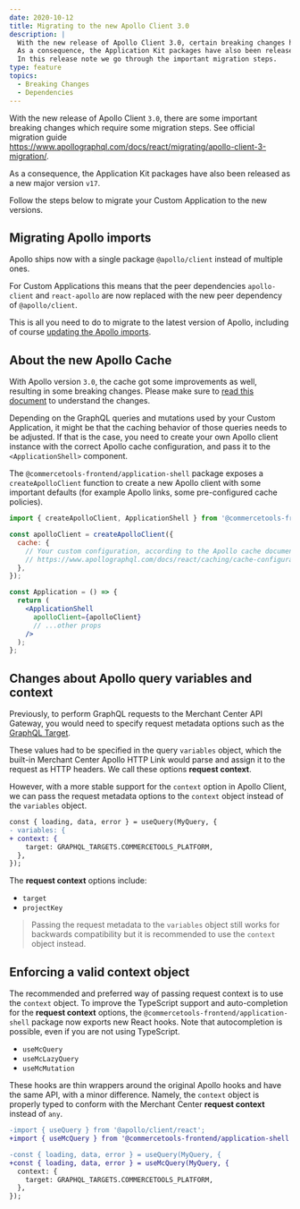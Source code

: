 ```yaml
---
date: 2020-10-12
title: Migrating to the new Apollo Client 3.0
description: |
  With the new release of Apollo Client 3.0, certain breaking changes have been introduced which require some migration steps.\
  As a consequence, the Application Kit packages have also been released as a new major version v17.\
  In this release note we go through the important migration steps.
type: feature
topics:
  - Breaking Changes
  - Dependencies
---
```


With the new release of Apollo Client `3.0`, there are some important breaking changes which require some migration steps. See official migration guide https://www.apollographql.com/docs/react/migrating/apollo-client-3-migration/.

As a consequence, the Application Kit packages have also been released as a new major version `v17`.

Follow the steps below to migrate your Custom Application to the new versions.

<!--more-->

## Migrating Apollo imports

Apollo ships now with a single package `@apollo/client` instead of multiple ones.

For Custom Applications this means that the peer dependencies `apollo-client` and `react-apollo` are now replaced with the new peer dependency of `@apollo/client`.

This is all you need to do to migrate to the latest version of Apollo, including of course [updating the Apollo imports](https://www.apollographql.com/docs/react/migrating/apollo-client-3-migration/#updating-imports).

## About the new Apollo Cache

With Apollo version `3.0`, the cache got some improvements as well, resulting in some breaking changes. Please make sure to [read this document](https://www.apollographql.com/docs/react/migrating/apollo-client-3-migration/#cache-improvements) to understand the changes.

Depending on the GraphQL queries and mutations used by your Custom Application, it might be that the caching behavior of those queries needs to be adjusted. If that is the case, you need to create your own Apollo client instance with the correct Apollo cache configuration, and pass it to the `<ApplicationShell>` component.

The `@commercetools-frontend/application-shell` package exposes a `createApolloClient` function to create a new Apollo client with some important defaults (for example Apollo links, some pre-configured cache policies).

```jsx
import { createApolloClient, ApplicationShell } from '@commercetools-frontend/application-shell';

const apolloClient = createApolloClient({
  cache: {
    // Your custom configuration, according to the Apollo cache documentation.
    // https://www.apollographql.com/docs/react/caching/cache-configuration/
  },
});

const Application = () => {
  return (
    <ApplicationShell
      apolloClient={apolloClient}
      // ...other props
    />
  );
};
```

## Changes about Apollo query variables and context

Previously, to perform GraphQL requests to the Merchant Center API Gateway, you would need to specify request metadata options such as the [GraphQL Target](https://docs.commercetools.com/custom-applications/main-concepts/graphql#request-format).

These values had to be specified in the query `variables` object, which the built-in Merchant Center Apollo HTTP Link would parse and assign it to the request as HTTP headers. We call these options **request context**.

However, with a more stable support for the `context` option in Apollo Client, we can pass the request metadata options to the `context` object instead of the `variables` object.

```diff
const { loading, data, error } = useQuery(MyQuery, {
- variables: {
+ context: {
    target: GRAPHQL_TARGETS.COMMERCETOOLS_PLATFORM,
  },
});
```

The **request context** options include:

- `target`
- `projectKey`

> Passing the request metadata to the `variables` object still works for backwards compatibility but it is recommended to use the `context` object instead.

## Enforcing a valid context object

The recommended and preferred way of passing request context is to use the `context` object.
To improve the TypeScript support and auto-completion for the **request context** options, the `@commercetools-frontend/application-shell` package now exports new React hooks. Note that autocompletion is possible, even if you are not using TypeScript.

- `useMcQuery`
- `useMcLazyQuery`
- `useMcMutation`

These hooks are thin wrappers around the original Apollo hooks and have the same API, with a minor difference. Namely, the `context` object is properly typed to conform with the Merchant Center **request context** instead of `any`.

```diff
-import { useQuery } from '@apollo/client/react';
+import { useMcQuery } from '@commercetools-frontend/application-shell';

-const { loading, data, error } = useQuery(MyQuery, {
+const { loading, data, error } = useMcQuery(MyQuery, {
  context: {
    target: GRAPHQL_TARGETS.COMMERCETOOLS_PLATFORM,
  },
});
```
